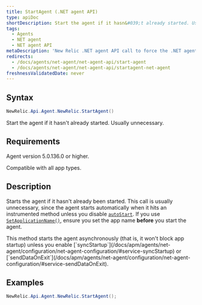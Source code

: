 ```yaml
---
title: StartAgent (.NET agent API)
type: apiDoc
shortDescription: Start the agent if it hasn&#039;t already started. Usually unnecessary.
tags:
  - Agents
  - NET agent
  - NET agent API
metaDescription: 'New Relic .NET agent API call to force the .NET agent to start, if it hasn''t been started already. Usually unnecessary, since the agent starts automatically.'
redirects:
  - /docs/agents/net-agent/net-agent-api/start-agent
  - /docs/agents/net-agent/net-agent-api/startagent-net-agent
freshnessValidatedDate: never
---
```


## Syntax

```cs
NewRelic.Api.Agent.NewRelic.StartAgent()
```

Start the agent if it hasn't already started. Usually unnecessary.

## Requirements

Agent version 5.0.136.0 or higher.

Compatible with all app types.

## Description

Starts the agent if it hasn't already been started. This call is usually unnecessary, since the agent starts automatically when it hits an instrumented method unless you disable [`autoStart`](/docs/apm/agents/net-agent/configuration/net-agent-configuration/#service-autoStart). If you use [`SetApplicationName()`](/docs/agents/net-agent/net-agent-api/setapplicationname-net-agent), ensure you set the app name **before** you start the agent.

<Callout variant="tip">
  This method starts the agent asynchronously (that is, it won't block app startup) unless you enable [`syncStartup`](/docs/apm/agents/net-agent/configuration/net-agent-configuration/#service-syncStartup) or [`sendDataOnExit`](/docs/apm/agents/net-agent/configuration/net-agent-configuration/#service-sendDataOnExit).
</Callout>

## Examples

```cs
NewRelic.Api.Agent.NewRelic.StartAgent();
```

